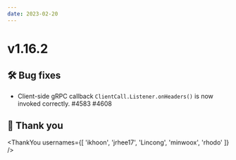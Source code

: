 ```yaml
---
date: 2023-02-20
---
```


# v1.16.2

## 🛠️ Bug fixes

- Client-side gRPC callback `ClientCall.Listener.onHeaders()` is now invoked correctly. #4583 #4608

## 🙇 Thank you

<ThankYou usernames={[
  'ikhoon',
  'jrhee17',
  'Lincong',
  'minwoox',
  'rhodo'
]} />
